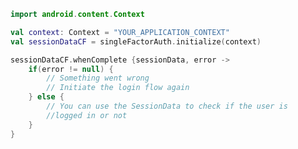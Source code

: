 ```kotlin
import android.content.Context

val context: Context = "YOUR_APPLICATION_CONTEXT"
val sessionDataCF = singleFactorAuth.initialize(context)

sessionDataCF.whenComplete {sessionData, error ->
    if(error != null) {
        // Something went wrong
        // Initiate the login flow again
    } else {
        // You can use the SessionData to check if the user is
        //logged in or not
    }
}
```
